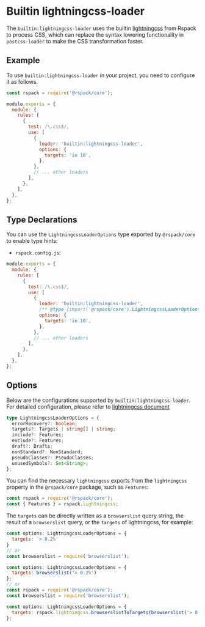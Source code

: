 
# Builtin lightningcss-loader

<ApiMeta addedVersion="1.0.0" />

The `builtin:lightningcss-loader` uses the builtin [lightningcss](https://github.com/parcel-bundler/lightningcss) from Rspack to process CSS, which can replace the syntax lowering functionality in `postcss-loader` to make the CSS transformation faster.

## Example

To use `builtin:lightningcss-loader` in your project, you need to configure it as follows.

```js
const rspack = require('@rspack/core');

module.exports = {
  module: {
    rules: [
      {
        test: /\.css$/,
        use: [
          {
            loader: 'builtin:lightningcss-loader',
            options: {
              targets: 'ie 10',
            },
          },
          // ... other loaders
        ],
      },
    ],
  },
};
```

## Type Declarations

You can use the `LightningcssLoaderOptions` type exported by `@rspack/core` to enable type hints:

- `rspack.config.js`:

```js
module.exports = {
  module: {
    rules: [
      {
        test: /\.css$/,
        use: [
          {
            loader: 'builtin:lightningcss-loader',
            /** @type {import('@rspack/core').LightningcssLoaderOptions} */
            options: {
              targets: 'ie 10',
            },
          },
          // ... other loaders
        ],
      },
    ],
  },
};
```

## Options

Below are the configurations supported by `builtin:lightningcss-loader`. For detailed configuration, please refer to [lightningcss document](https://lightningcss.dev/transpilation.html)

```ts
type LightningcssLoaderOptions = {
  errorRecovery?: boolean;
  targets?: Targets | string[] | string;
  include?: Features;
  exclude?: Features;
  draft?: Drafts;
  nonStandard?: NonStandard;
  pseudoClasses?: PseudoClasses;
  unusedSymbols?: Set<String>;
};
```

You can find the necessary `lightningcss` exports from the `lightningcss` property in the `@rspack/core` package, such as `Features`:

```ts
const rspack = require('@rspack/core');
const { Features } = rspack.lightningcss;
```

The `targets` can be directly written as a `browserslist` query string, the result of a `browserslist` query, or the `targets` of lightningcss, for example:

```js
const options: LightningcssLoaderOptions = {
  targets: '> 0.2%'
}
// or
const browserslist = require('browserslist');

const options: LightningcssLoaderOptions = {
  targets: browserslist('> 0.2%')
};
// or
const rspack = require('@rspack/core');
const browserslist = require('browserslist');

const options: LightningcssLoaderOptions = {
  targets: rspack.lightningcss.browserslistToTargets(browserslist('> 0.2%'))
};
```
